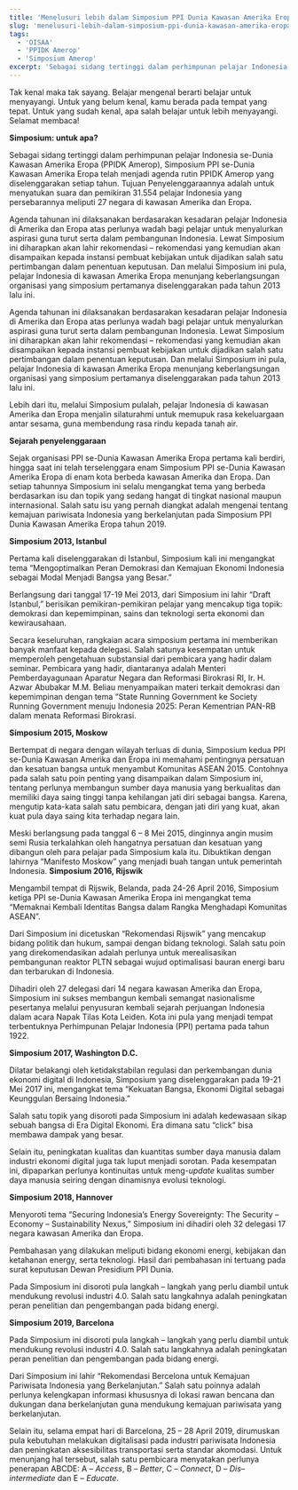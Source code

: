 ```yaml
---
title: 'Menelusuri lebih dalam Simposium PPI Dunia Kawasan Amerika Eropa'
slug: 'menelusuri-lebih-dalam-simposium-ppi-dunia-kawasan-amerika-eropa'
tags:
  - 'OISAA'
  - 'PPIDK Amerop'
  - 'Simposium Amerop'
excerpt: 'Sebagai sidang tertinggi dalam perhimpunan pelajar Indonesia se-Dunia Kawasan Amerika Eropa (PPIDK Amerop), Simposium PPI se-Dunia Kawasan Amerika Eropa telah menjadi agenda rutin PPIDK Amerop yang diselenggarakan setiap tahun. Tujuan Penyelenggaraannya adalah untuk menyatukan suara dan pemikiran 31.554 pelajar Indonesia yang persebarannya meliputi 27 negara di kawasan Amerika dan Eropa.'
---
```


Tak kenal maka tak sayang. Belajar mengenal berarti belajar untuk menyayangi. Untuk yang belum kenal, kamu berada pada tempat yang tepat. Untuk yang sudah kenal, apa salah belajar untuk lebih menyayangi. Selamat membaca!

**Simposium: untuk apa?**

Sebagai sidang tertinggi dalam perhimpunan pelajar Indonesia se-Dunia Kawasan Amerika Eropa (PPIDK Amerop), Simposium PPI se-Dunia Kawasan Amerika Eropa telah menjadi agenda rutin PPIDK Amerop yang diselenggarakan setiap tahun. Tujuan Penyelenggaraannya adalah untuk menyatukan suara dan pemikiran 31.554 pelajar Indonesia yang persebarannya meliputi 27 negara di kawasan Amerika dan Eropa.

Agenda tahunan ini dilaksanakan berdasarakan kesadaran pelajar Indonesia di Amerika dan Eropa atas perlunya wadah bagi pelajar untuk menyalurkan aspirasi guna turut serta dalam pembangunan Indonesia. Lewat Simposium ini diharapkan akan lahir rekomendasi – rekomendasi yang kemudian akan disampaikan kepada instansi pembuat kebijakan untuk dijadikan salah satu pertimbangan dalam penentuan keputusan. Dan melalui Simposium ini pula, pelajar Indonesia di kawasan Amerika Eropa menunjang keberlangsungan organisasi yang simposium pertamanya diselenggarakan pada tahun 2013 lalu ini.

Agenda tahunan ini dilaksanakan berdasarakan kesadaran pelajar Indonesia di Amerika dan Eropa atas perlunya wadah bagi pelajar untuk menyalurkan aspirasi guna turut serta dalam pembangunan Indonesia. Lewat Simposium ini diharapkan akan lahir rekomendasi – rekomendasi yang kemudian akan disampaikan kepada instansi pembuat kebijakan untuk dijadikan salah satu pertimbangan dalam penentuan keputusan. Dan melalui Simposium ini pula, pelajar Indonesia di kawasan Amerika Eropa menunjang keberlangsungan organisasi yang simposium pertamanya diselenggarakan pada tahun 2013 lalu ini.

Lebih dari itu, melalui Simposium pulalah, pelajar Indonesia di kawasan Amerika dan Eropa menjalin silaturahmi untuk memupuk rasa kekeluargaan antar sesama, guna membendung rasa rindu kepada tanah air.

**Sejarah penyelenggaraan**

Sejak organisasi PPI se-Dunia Kawasan Amerika Eropa pertama kali berdiri, hingga saat ini telah terselenggara enam Simposium PPI se-Dunia Kawasan Amerika Eropa di enam kota berbeda kawasan Amerika dan Eropa. Dan setiap tahunnya Simposium ini selalu mengangkat tema yang berbeda berdasarkan isu dan topik yang sedang hangat di tingkat nasional maupun internasional. Salah satu isu yang pernah diangkat adalah mengenai tentang kemajuan pariwisata Indonesia yang berkelanjutan pada Simposium PPI Dunia Kawasan Amerika Eropa tahun 2019.

**Simposium 2013, Istanbul**

Pertama kali diselenggarakan di Istanbul, Simposium kali ini mengangkat tema “Mengoptimalkan Peran Demokrasi dan Kemajuan Ekonomi Indonesia sebagai Modal Menjadi Bangsa yang Besar.”

Berlangsung dari tanggal 17-19 Mei 2013, dari Simposium ini lahir “Draft Istanbul,” berisikan pemikiran-pemikiran pelajar yang mencakup tiga topik: demokrasi dan kepemimpinan, sains dan teknologi serta ekonomi dan kewirausahaan.

Secara keseluruhan, rangkaian acara simposium pertama ini memberikan banyak manfaat kepada delegasi. Salah satunya kesempatan untuk memperoleh pengetahuan substansial dari pembicara yang hadir dalam seminar. Pembicara yang hadir, diantaranya adalah Menteri Pemberdayagunaan Aparatur Negara dan Reformasi Birokrasi RI, Ir. H. Azwar Abubakar M.M. Beliau menyampaikan materi terkait demokrasi dan kepemimpinan dengan tema “State Running Government ke Society Running Government menuju Indonesia 2025: Peran Kementrian PAN-RB dalam menata Reformasi Birokrasi.

**Simposium 2015, Moskow**

Bertempat di negara dengan wilayah terluas di dunia, Simposium kedua PPI se-Dunia Kawasan Amerika dan Eropa ini memahami pentingnya persatuan dan kesatuan bangsa untuk menyambut Komunitas ASEAN 2015. Contohnya pada salah satu poin penting yang disampaikan dalam Simposium ini, tentang perlunya membangun sumber daya manusia yang berkualitas dan memiliki daya saing tinggi tanpa kehilangan jati diri sebagai bangsa. Karena, mengutip kata-kata salah satu pembicara, dengan jati diri yang kuat, akan kuat pula daya saing kita terhadap negara lain.

Meski berlangsung pada tanggal 6 – 8 Mei 2015, dinginnya angin musim semi Rusia terkalahkan oleh hangatnya persatuan dan kesatuan yang dibangun oleh para pelajar pada Simposium kala itu. Dibuktikan dengan lahirnya “Manifesto Moskow” yang menjadi buah tangan untuk pemerintah Indonesia.
**Simposium 2016, Rijswik**

Mengambil tempat di Rijswik, Belanda, pada 24-26 April 2016, Simposium ketiga PPI se-Dunia Kawasan Amerika Eropa ini mengangkat tema “Memaknai Kembali Identitas Bangsa dalam Rangka Menghadapi Komunitas ASEAN”.

Dari Simposium ini dicetuskan “Rekomendasi Rijswik” yang mencakup bidang politik dan hukum, sampai dengan bidang teknologi. Salah satu poin yang direkomendasikan adalah perlunya untuk merealisasikan pembangunan reaktor PLTN sebagai wujud optimalisasi bauran energi baru dan terbarukan di Indonesia.

Dihadiri oleh 27 delegasi dari 14 negara kawasan Amerika dan Eropa, Simposium ini sukses membangun kembali semangat nasionalisme pesertanya melalui penyusuran kembali sejarah perjuangan Indonesia dalam acara Napak Tilas Kota Leiden. Kota ini pula yang menjadi tempat terbentuknya Perhimpunan Pelajar Indonesia (PPI) pertama pada tahun 1922.

**Simposium 2017, Washington D.C.**

Dilatar belakangi oleh ketidakstabilan regulasi dan perkembangan dunia ekonomi digital di Indonesia, Simposium yang diselenggarakan pada 19-21 Mei 2017 ini, mengangkat tema “Kekuatan Bangsa, Ekonomi Digital sebagai Keunggulan Bersaing Indonesia.”

Salah satu topik yang disoroti pada Simposium ini adalah kedewasaan sikap sebuah bangsa di Era Digital Ekonomi. Era dimana satu “click” bisa membawa dampak yang besar.

Selain itu, peningkatan kualitas dan kuantitas sumber daya manusia dalam industri ekonomi digital juga tak luput menjadi sorotan. Pada kesempatan ini, dipaparkan perlunya kontinuitas untuk meng-_update_ kualitas sumber daya manusia seiring dengan dinamisnya evolusi teknologi.

**Simposium 2018, Hannover**

Menyoroti tema “Securing Indonesia’s Energy Sovereignty: The Security – Economy – Sustainability Nexus,” Simposium ini dihadiri oleh 32 delegasi 17 negara kawasan Amerika dan Eropa.

Pembahasan yang dilakukan meliputi bidang ekonomi energi, kebijakan dan ketahanan energy, serta teknologi. Hasil dari pembahasan ini tertuang pada surat keputusan Dewan Presidium PPI Dunia.

Pada Simposium ini disoroti pula langkah – langkah yang perlu diambil untuk mendukung revolusi industri 4.0. Salah satu langkahnya adalah peningkatan peran penelitian dan pengembangan pada bidang energi.

**Simposium 2019, Barcelona**

Pada Simposium ini disoroti pula langkah – langkah yang perlu diambil untuk mendukung revolusi industri 4.0. Salah satu langkahnya adalah peningkatan peran penelitian dan pengembangan pada bidang energi.

Dari Simposium ini lahir “Rekomendasi Bercelona untuk Kemajuan Pariwisata Indonesia yang Berkelanjutan.” Salah satu poinnya adalah perlunya kelengkapan informasi khususnya di lokasi rawan bencana dan dukungan dana berkelanjutan guna mendukung kemajuan pariwisata yang berkelanjutan.

Selain itu, selama empat hari di Barcelona, 25 – 28 April 2019, dirumuskan pula kebutuhan melakukan digitalisasi pada industri pariwisata Indonesia dan peningkatan aksesibilitas transportasi serta standar akomodasi. Untuk menunjang hal tersebut, salah satu pembicara menyatakan perlunya penerapan ABCDE: A – _Access_, B – _Better_, C – _Connect_, D – _Dis_–_intermediate_ dan E – _Educate_.
